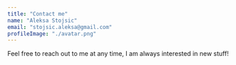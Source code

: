 ```yaml
---
title: "Contact me"
name: "Aleksa Stojsic"
email: "stojsic.aleksa@gmail.com"
profileImage: "./avatar.png"
---
```



Feel free to reach out to me at any time, I am always interested in <Underlining color={Theme.colors.tertiary} hoverColor={Theme.colors.secondary}>new stuff</Underlining>!
